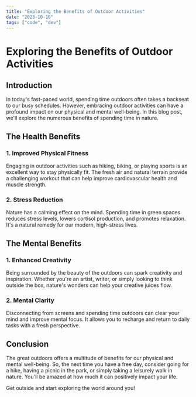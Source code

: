 ```yaml
---
title: "Exploring the Benefits of Outdoor Activities"
date: "2023-10-10"
tags: ["code", "dev"]
---
```


# Exploring the Benefits of Outdoor Activities

## Introduction

In today's fast-paced world, spending time outdoors often takes a backseat to our busy schedules. However, embracing outdoor activities can have a profound impact on our physical and mental well-being. In this blog post, we'll explore the numerous benefits of spending time in nature.

<CustomImage src="https://raw.githubusercontent.com/ttt-tin/blogposts/main/images/test.jpg" alt="Test image" />

## The Health Benefits

### 1. Improved Physical Fitness

Engaging in outdoor activities such as hiking, biking, or playing sports is an excellent way to stay physically fit. The fresh air and natural terrain provide a challenging workout that can help improve cardiovascular health and muscle strength.

### 2. Stress Reduction

Nature has a calming effect on the mind. Spending time in green spaces reduces stress levels, lowers cortisol production, and promotes relaxation. It's a natural remedy for our modern, high-stress lives.

## The Mental Benefits

### 1. Enhanced Creativity

Being surrounded by the beauty of the outdoors can spark creativity and inspiration. Whether you're an artist, writer, or simply looking to think outside the box, nature's wonders can help your creative juices flow.

### 2. Mental Clarity

Disconnecting from screens and spending time outdoors can clear your mind and improve mental focus. It allows you to recharge and return to daily tasks with a fresh perspective.

## Conclusion

The great outdoors offers a multitude of benefits for our physical and mental well-being. So, the next time you have a free day, consider going for a hike, having a picnic in the park, or simply taking a leisurely walk in nature. You'll be amazed at how much it can positively impact your life.

Get outside and start exploring the world around you!


